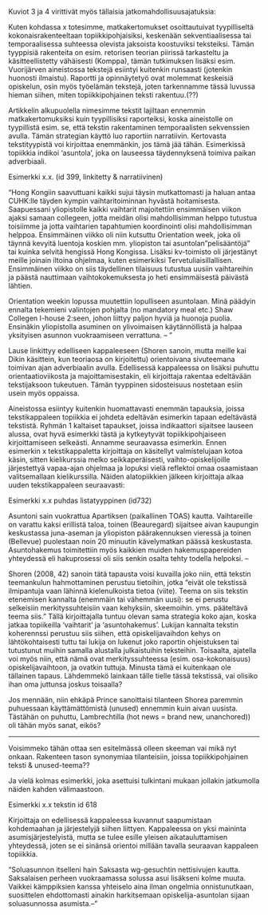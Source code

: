 ﻿
Kuviot 3 ja 4 virittivät myös tällaisia jatkomahdollisuusajatuksia:

Kuten kohdassa x totesimme, matkakertomukset osoittautuivat tyypilliseltä kokonaisrakenteeltaan topiikkipohjaisiksi, keskenään sekventiaalisessa tai temporaalisessa suhteessa olevista jaksoista koostuviksi teksteiksi. Tämän tyyppisiä rakenteita on esim. retorisen teorian piirissä tarkasteltu ja käsitteellistetty vähäisesti (Komppa), tämän tutkimuksen lisäksi esim. Vuorijärven aineistossa tekstejä esiintyi kuitenkin runsaasti (jotenkin huonosti ilmaistu). Raportti ja opinnäytetyö ovat molemmat keskeisiä opiskelun, osin myös työelämän tekstejä, joten tarkennamme tässä luvussa hieman siihen, miten topiikkipohjainen teksti rakentuu.(??)



Artikkelin alkupuolella nimesimme tekstit lajiltaan ennemmin matkakertomuksiksi kuin tyypillisiksi raporteiksi, koska aineistolle on tyypillistä esim. se, että tekstin rakentaminen temporaalisten sekvenssien avulla. Tämän strategian käyttö luo raportiin narratiivin. Kertovasta tekstityypistä voi kirjoittaa enemmänkin, jos tämä jää tähän. Esimerkissä topiikkia indikoi 'asuntola', joka on lauseessa täydennyksenä toimiva paikan adverbiaali. 

Esimerkki x.x. (id 399, linkitetty & narratiivinen)

"Hong Kongiin saavuttuani kaikki sujui täysin mutkattomasti ja haluan antaa CUHK:lle täyden kympin vaihtaritoiminnan hyvästä hoitamisesta. Saapuessani yliopistolle kaikki vaihtarit majoitettiin ensimmäisen viikon ajaksi samaan collegeen, jotta meidän olisi mahdollisimman helppo tutustua toisiimme ja jotta vaihtarien tapahtumien koordinointi olisi mahdollisimman helppoa. Ensimmäinen viikko oli niin kutsuttu Orientation week, joka oli täynnä kevyitä luentoja koskien mm. yliopiston tai asuntolan ”pelisääntöjä” tai kuinka selvitä hengissä Hong Kongissa. Lisäksi kv-toimisto oli järjestänyt meille joinain iltoina ohjelmaa, kuten esimerkiksi Tervetuliaisillallisen. Ensimmäinen viikko on siis täydellinen tilaisuus tutustua uusiin vaihtareihin ja päästä nauttimaan vaihtokokemuksesta jo heti ensimmäisestä päivästä lähtien.

Orientation weekin lopussa muutettiin lopulliseen asuntolaan. Minä päädyin ennalta tekemieni valintojen pohjalta (no mandatory meal etc.) Shaw Collegen I-house 2:seen, johon liittyy paljon hyviä ja huonoja puolia. Ensinäkin yliopistolla asuminen on ylivoimaisen käytännöllistä ja halpaa yksityisen asunnon vuokraamiseen verrattuna. -- "


Lause linkittyy edelliseen kappaleeseen (Shoren sanoin, mutta meille kai Dikin käsittein, kun teoriaosa on kirjoitettu) orientoivana sivuteemana toimivan ajan adverbiaalin avulla. Edellisessä kappaleessa on lisäksi puhuttu orientaatioviikosta ja majoittamisestakin, eli kirjoittaja rakentaa edeltävään tekstijaksoon tukeutuen. Tämän tyyppinen sidosteisuus nostetaan esiin usein myös oppaissa.


Aineistossa esiintyy kuitenkin huomattavasti enemmän tapauksia, joissa tekstikappaleen topiikkia ei johdeta edeltävän esimerkin tapaan edeltävästä tekstistä. Ryhmän 1 kaltaiset tapaukset, joissa indikaattori sijaitsee lauseen alussa, ovat hyvä esimerkki tästä ja kytkeytyvät topiikkipohjaiseen kirjoittamiseen selkeästi. Annamme seuraavassa esimerkin. Ennen esimerkin x tekstikappaletta kirjoittaja on käsitellyt valmistelujaan kotoa käsin, sitten kielikurssia melko seikkaperäisesti, vaihto-opiskelijoille järjestettyä vapaa-ajan ohjelmaa ja lopuksi vielä reflektoi omaa osaamistaan valitsemallaan kielikurssilla. Näiden alatopiikkien jälkeen kirjoittaja alkaa uuden tekstikappaleen seuraavasti:

Esimerkki x.x puhdas listatyyppinen (id732)

Asuntoni sain vuokrattua Apartiksen (paikallinen TOAS) kautta. Vaihtareille on varattu kaksi erillistä taloa, toinen (Beauregard) sijaitsee aivan kaupungin keskustassa juna-aseman ja yliopiston päärakennuksen vieressä ja toinen (Bellevue) puolestaan noin 20 minuutin kävelymatkan päässä keskustasta. Asuntohakemus toimitettiin myös kaikkien muiden hakemuspapereiden yhteydessä eli hakuprosessi oli siis senkin osalta tehty todella helpoksi. -- 

Shoren (2008, 42) sanoin tätä tapausta voisi kuvailla joko niin, että tekstin teemankulun hahmottaminen perustuu tietoihin, jotka "eivät ole tekstissä ilmipantuja vaan lähinnä kielenulkoista tietoa (viite). Teema on siis tekstin etenemisen kannalta  (enemmäin tai vähemmän uusi): se ei perustu selkeisiin merkityssuhteisiin vaan kehyksiin, skeemoihin. yms. pääteltävä teema siis." Tällä kirjoittajalla tuntuu olevan sama strategia koko ajan, koska jatkaa topiikeilla 'vaihtarit' ja 'asuntohakemus'. Lukijan kannalta tekstin koherennssi perustuu siis siihen, että opiskelijavaihdon kehys on lähtökohtaisesti tuttu tai lukija on lukenut joko raportin ohjeistuksen tai tutustunut muihin samalla alustalla julkaistuihin teksteihin. Toisaalta, ajatella voi myös niin, että nämä ovat merkityssuhteessa (esim. osa-kokonaisuus) opiskelijavaihtoon, ja ovatkin tuttuja. Minusta tämä ei kuitenkaan ole tällainen tapaus. Lähdemmekö lainkaan tälle tielle tässä tekstissä, vai olisiko ihan oma juttunsa joskus toisaalla?

Jos mennään, niin ehkäpä Prince sanoittaisi tilanteen Shorea paremmin puhuessaan käyttämättömistä (unused) ennemmin kuin aivan uusista. Tästähän on puhuttu, Lambrechtilla (hot news = brand new, unanchored)) oli tähän myös sanat, eikös?




***********************************


Voisimmeko tähän ottaa sen esitelmässä olleen skeeman vai mikä nyt onkaan. Rakenteen tason synonymiaa tilanteisiin, joissa topiikkipohjainen teksti & unused-teema??



Ja vielä kolmas esimerkki, joka asettuisi tulkintani mukaan jollakin jatkumolla näiden kahden välimaastoon.


Esimerkki x.x tekstin id 618


Kirjoittaja on edellisessä kappaleessa kuvannut saapumistaan kohdemaahan ja järjestelyjä siihen liittyen. Kappaleessa on yksi maininta asumisjärjestelyistä, mutta se tulee esille yleisen aikatauluttamisen yhteydessä, joten se ei sinänsä orientoi millään tavalla seuraavan kappaleen topiikkia.

"Soluasunnon itselleni hain Saksasta wg-gesuchtin nettisivujen kautta. Saksalaisen perheen vuokraamassa solussa asui lisäkseni kolme muuta. Vaikkei kämppiksien kanssa yhteiselo aina ilman ongelmia onnistunutkaan, suosittelen ehdottomasti ainakin harkitsemaan opiskelija-asuntolan sijaan soluasunnossa asumista.--"





 